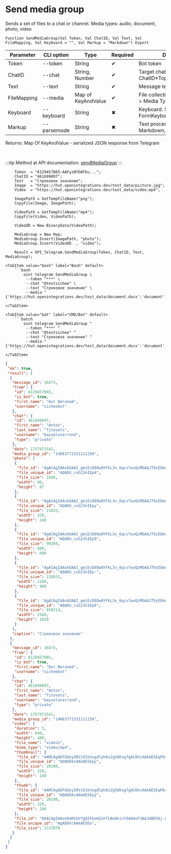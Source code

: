 ﻿---
sidebar_position: 7
description: Send media group and other functions to work with Telegram in the Open Integration Package, a free open-source integration library for 1C:Enterprise 8, OneScript and CLI
keywords: [1C, 1С, 1С:Enterprise, 1С:Enterprise 8.3, API, Integration, Services, Exchange, OneScript, CLI, Telegram]
---


# Send media group
 Sends a set of files to a chat or channel. Media types: audio, document, photo, video



`Function SendMediaGroup(Val Token, Val ChatID, Val Text, Val FileMapping, Val Keyboard = "", Val Markup = "Markdown") Export`

  | Parameter | CLI option | Type | Required | Description |
  |-|-|-|-|-|
  | Token | --token | String | &#x2714; | Bot token |
  | ChatID | --chat | String, Number | &#x2714; | Target chat ID or ChatID*TopicID |
  | Text | --text | String | &#x2714; | Message text |
  | FileMapping | --media | Map of KeyAndValue | &#x2714; | File collection: Key > File, Value > Media Type |
  | Keyboard | --keyboard | String | &#x2716; | Keyboard. See FormKeyboardFromButtonArray |
  | Markup | --parsemode | String | &#x2716; | Text processing type (HTML, Markdown, MarkdownV2) |

  
  Returns:  Map Of KeyAndValue - serialized JSON response from Telegram

<br/>

:::tip
Method at API documentation: [sendMediaGroup](https://core.telegram.org/bots/api#sendmediagroup)
:::
<br/>


```bsl title="1C:Enterprise/OneScript code example"
    Token  = "6129457865:AAFyzNYOAFbu...";
    ChatID = "461699897";
    Text   = "Строковое значение";
    Image  = "https://hut.openintegrations.dev/test_data/picture.jpg";
    Video  = "https://hut.openintegrations.dev/test_data/video.mp4";

    ImagePath = GetTempFileName("png");
    CopyFile(Image, ImagePath);

    VideoPath = GetTempFileName("mp4");
    CopyFile(Video, VideoPath);

    VideoDD = New BinaryData(VideoPath);

    MediaGroup = New Map;
    MediaGroup.Insert(ImagePath, "photo");
    MediaGroup.Insert(VideoDD  , "video");

    Result = OPI_Telegram.SendMediaGroup(Token, ChatID, Text, MediaGroup);
```
 

 <Tabs>
  
    <TabItem value="bash" label="Bash" default>
        ```bash
            oint telegram SendMediaGroup \
             --token "***" \
             --chat "@testsichee" \
             --text "Строковое значение" \
             --media "{'https://hut.openintegrations.dev/test_data/document.docx':'document','/tmp/qvlw3m54.agv.docx':'document'}"
        ```
    </TabItem>
  
    <TabItem value="bat" label="CMD/Bat" default>
        ```batch
            oint telegram SendMediaGroup ^
             --token "***" ^
             --chat "@testsichee" ^
             --text "Строковое значение" ^
             --media "{'https://hut.openintegrations.dev/test_data/document.docx':'document','/tmp/qvlw3m54.agv.docx':'document'}"
        ```
    </TabItem>
</Tabs>


```json title="Result"
{
 "ok": true,
 "result": [
  {
   "message_id": 16473,
   "from": {
    "id": 6129457865,
    "is_bot": true,
    "first_name": "Бот Виталий",
    "username": "sicheebot"
   },
   "chat": {
    "id": 461699897,
    "first_name": "Anton",
    "last_name": "Titovets",
    "username": "bayselonarrend",
    "type": "private"
   },
   "date": 1757971541,
   "media_group_id": "14063772331111250",
   "photo": [
    {
     "file_id": "AgACAgIAAxkDAAI_gmjEcD8Ow0YFkL3v_6qcv7wvQzMOAAJT9zEbbecgSr2tC0vnNP37AQADAgADcwADNgQ",
     "file_unique_id": "AQADU_cxG23nIEp4",
     "file_size": 1568,
     "width": 90,
     "height": 67
    },
    {
     "file_id": "AgACAgIAAxkDAAI_gmjEcD8Ow0YFkL3v_6qcv7wvQzMOAAJT9zEbbecgSr2tC0vnNP37AQADAgADbQADNgQ",
     "file_unique_id": "AQADU_cxG23nIEpy",
     "file_size": 21633,
     "width": 320,
     "height": 240
    },
    {
     "file_id": "AgACAgIAAxkDAAI_gmjEcD8Ow0YFkL3v_6qcv7wvQzMOAAJT9zEbbecgSr2tC0vnNP37AQADAgADeAADNgQ",
     "file_unique_id": "AQADU_cxG23nIEp9",
     "file_size": 99260,
     "width": 800,
     "height": 600
    },
    {
     "file_id": "AgACAgIAAxkDAAI_gmjEcD8Ow0YFkL3v_6qcv7wvQzMOAAJT9zEbbecgSr2tC0vnNP37AQADAgADeQADNgQ",
     "file_unique_id": "AQADU_cxG23nIEp-",
     "file_size": 218651,
     "width": 1280,
     "height": 960
    },
    {
     "file_id": "AgACAgIAAxkDAAI_gmjEcD8Ow0YFkL3v_6qcv7wvQzMOAAJT9zEbbecgSr2tC0vnNP37AQADAgADdwADNgQ",
     "file_unique_id": "AQADU_cxG23nIEp8",
     "file_size": 650214,
     "width": 2560,
     "height": 1920
    }
   ],
   "caption": "Строковое значение"
  },
  {
   "message_id": 16474,
   "from": {
    "id": 6129457865,
    "is_bot": true,
    "first_name": "Бот Виталий",
    "username": "sicheebot"
   },
   "chat": {
    "id": 461699897,
    "first_name": "Anton",
    "last_name": "Titovets",
    "username": "bayselonarrend",
    "type": "private"
   },
   "date": 1757971541,
   "media_group_id": "14063772331111250",
   "video": {
    "duration": 5,
    "width": 640,
    "height": 480,
    "file_name": "video1",
    "mime_type": "video/mp4",
    "thumbnail": {
     "file_id": "AAMCAgADFQdoyIRViD1kVugdlph8s2g56Kxg7gAC8XcAAkAESEqP64V-tOUUtAEAB20AAzYE",
     "file_unique_id": "AQAD8XcAAkAESEpy",
     "file_size": 20106,
     "width": 320,
     "height": 240
    },
    "thumb": {
     "file_id": "AAMCAgADFQdoyIRViD1kVugdlph8s2g56Kxg7gAC8XcAAkAESEqP64V-tOUUtAEAB20AAzYE",
     "file_unique_id": "AQAD8XcAAkAESEpy",
     "file_size": 20106,
     "width": 320,
     "height": 240
    },
    "file_id": "BAACAgIAAxUHaMiEVYg9ZFboHZaYfLNoOeisYO4AAvF3AAJABEhKj-uFfrTlFLQ2BA",
    "file_unique_id": "AgAD8XcAAkAESEo",
    "file_size": 1137878
   }
  }
 ]
}
```
